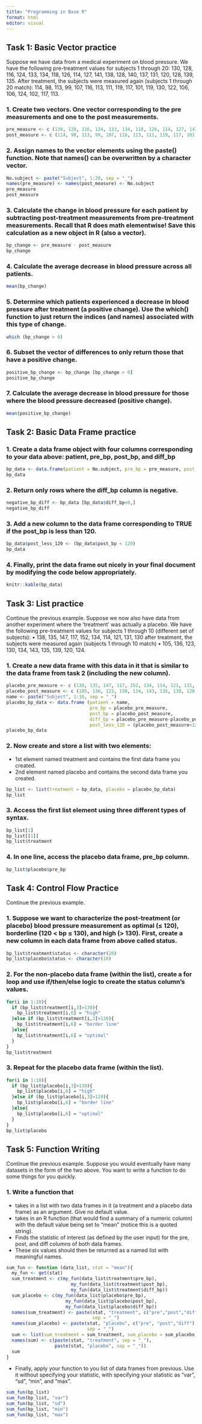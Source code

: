 ```yaml
---
title: "Programming in Base R"
format: html
editor: visual
---
```


## Task 1: Basic Vector practice

Suppose we have data from a medical experiment on blood pressure. We have the following pre-treatment values for subjects 1 through 20: 130, 128, 116, 124, 133, 134, 118, 126, 114, 127, 141, 138, 128, 140, 137, 131, 120, 128, 139, 135. After treatment, the subjects were measured again (subjects 1 through 20 match): 114, 98, 113, 99, 107, 116, 113, 111, 119, 117, 101, 119, 130, 122, 106, 106, 124, 102, 117, 113.

### 1. Create two vectors. One vector corresponding to the pre measurements and one to the post measurements.

```r
pre_measure <- c (130, 128, 116, 124, 133, 134, 118, 126, 114, 127, 141, 138, 128, 140, 137, 131, 120, 128, 139, 135)
post_measure <- c (114, 98, 113, 99, 107, 116, 113, 111, 119, 117, 101, 119, 130, 122, 106, 106, 124, 102, 117, 113)
```

### 2. Assign names to the vector elements using the paste() function. Note that names() can be overwritten by a character vector.

```r
No.subject <- paste("Subject", 1:20, sep = "_")
names(pre_measure) <- names(post_measure) <- No.subject
pre_measure
post_measure
```

### 3. Calculate the change in blood pressure for each patient by subtracting post-treatment measurements from pre-treatment measurements. Recall that R does math elementwise! Save this calculation as a new object in R (also a vector).

```r
bp_change <- pre_measure - post_measure
bp_change
```

### 4. Calculate the average decrease in blood pressure across all patients.

```r
mean(bp_change)
```

### 5. Determine which patients experienced a decrease in blood pressure after treatment (a positive change). Use the which() function to just return the indices (and names) associated with this type of change.

```r
which (bp_change > 0)
```

### 6. Subset the vector of differences to only return those that have a positive change.

```r
positive_bp_change <- bp_change [bp_change > 0]
positive_bp_change
```

### 7. Calculate the average decrease in blood pressure for those where the blood pressure decreased (positive change).

```r
mean(positive_bp_change)
```

## Task 2: Basic Data Frame practice

### 1. Create a data frame object with four columns corresponding to your data above: patient, pre_bp, post_bp, and diff_bp

```r
bp_data <- data.frame(patient = No.subject, pre_bp = pre_measure, post_bp = post_measure, diff_bp = bp_change, row.names = NULL)
bp_data
```

### 2. Return only rows where the diff_bp column is negative.

```r
negative_bp_diff <- bp_data [bp_data$diff_bp<0,]
negative_bp_diff
```

### 3. Add a new column to the data frame corresponding to TRUE if the post_bp is less than 120.

```r
bp_data$post_less_120 <- (bp_data$post_bp < 120)
bp_data
```

### 4. Finally, print the data frame out nicely in your final document by modifying the code below appropriately.

```r
knitr::kable(bp_data)
```

## Task 3: List practice

Continue the previous example. Suppose we now also have data from another experiment where the ‘treatment’ was actually a placebo. We have the following pre-treatment values for subjects 1 through 10 (different set of subjects): • 138, 135, 147, 117, 152, 134, 114, 121, 131, 130 after treatment, the subjects were measured again (subjects 1 through 10 match) • 105, 136, 123, 130, 134, 143, 135, 139, 120, 124.

### 1. Create a new data frame with this data in it that is similar to the data frame from task 2 (including the new column).

```r
placebo_pre_measure <- c (138, 135, 147, 117, 152, 134, 114, 121, 131, 130)
placebo_post_measure <- c (105, 136, 123, 130, 134, 143, 135, 139, 120, 124)
name <- paste("Subject", 1:10, sep = "_")
placebo_bp_data <- data.frame (patient = name, 
                               pre_bp = placebo_pre_measure, 
                               post_bp = placebo_post_measure, 
                               diff_bp = placebo_pre_measure-placebo_post_measure,
                               post_less_120 = (placebo_post_measure<120))
placebo_bp_data
```

### 2. Now create and store a list with two elements:

-   1st element named treatment and contains the first data frame you created.
-   2nd element named placebo and contains the second data frame you created.

```r
bp_list <- list(treatment = bp_data, placebo = placebo_bp_data)
bp_list
```

### 3. Access the first list element using three different types of syntax.

```r
bp_list[1]
bp_list[[1]]
bp_list$treatment
```

### 4. In one line, access the placebo data frame, pre_bp column.

```r
bp_list$placebo$pre_bp
```

## Task 4: Control Flow Practice

Continue the previous example.

### 1. Suppose we want to characterize the post-treatment (or placebo) blood pressure measurement as optimal (≤ 120), borderline (120 \< bp ≤ 130), and high (\> 130). First, create a new column in each data frame from above called status.

```r
bp_list$treatment$status <- character(20)
bp_list$placebo$status <- character(10)
```

### 2. For the non-placebo data frame (within the list), create a for loop and use if/then/else logic to create the status column’s values.

```r
for(i in 1:20){
  if (bp_list$treatment[i,3]>130){
    bp_list$treatment[i,6] = "high"
  }else if (bp_list$treatment[i,3]>120){
    bp_list$treatment[i,6] = "border line"
  }else{
    bp_list$treatment[i,6] = "optimal"
  }
}
bp_list$treatment
```

### 3. Repeat for the placebo data frame (within the list).

```r
for(i in 1:10){
  if (bp_list$placebo[i,3]>130){
    bp_list$placebo[i,6] = "high"
  }else if (bp_list$placebo[i,3]>120){
    bp_list$placebo[i,6] = "border line"
  }else{
    bp_list$placebo[i,6] = "optimal"
  }
}
bp_list$placebo
```

## Task 5: Function Writing

Continue the previous example. Suppose you would eventually have many datasets in the form of the two above. You want to write a function to do some things for you quickly.

### 1. Write a function that

-   takes in a list with two data frames in it (a treatment and a placebo data frame) as an argument. Give no default value.
-   takes in an R function (that would find a summary of a numeric column) with the default value being set to "mean" (notice this is a quoted string).
-   Finds the statistic of interest (as defined by the user input) for the pre, post, and diff columns of both data frames.
-   These six values should then be returned as a named list with meaningful names.

```r
sum_fun <- function (data_list, stat = "mean"){
  my_fun <- get(stat)
  sum_treatment <- c(my_fun(data_list$treatment$pre_bp),
                        my_fun(data_list$treatment$post_bp),
                        my_fun(data_list$treatment$diff_bp))
  sum_placebo <- c(my_fun(data_list$placebo$pre_bp),
                      my_fun(data_list$placebo$post_bp),
                      my_fun(data_list$placebo$diff_bp))
  names(sum_treatment) <- paste(stat, "treatment", c("pre","post","diff"),
                                sep = "_")
  names(sum_placebo) <- paste(stat, "placebo", c("pre", "post","diff"),
                              sep = "_")
  sum <- list(sum_treatment = sum_treatment, sum_placebo = sum_placebo)
  names(sum) <- c(paste(stat, "treatment", sep = "_"), 
                  paste(stat, "placebo", sep = "_"))
  sum
}
```

-   Finally, apply your function to you list of data frames from previous. Use it without specifying your statistic, with specifying your statistic as "var", "sd", "min", and "max".

```r
sum_fun(bp_list)
sum_fun(bp_list, "var")
sum_fun(bp_list, "sd")
sum_fun(bp_list, "min")
sum_fun(bp_list, "max")
```
